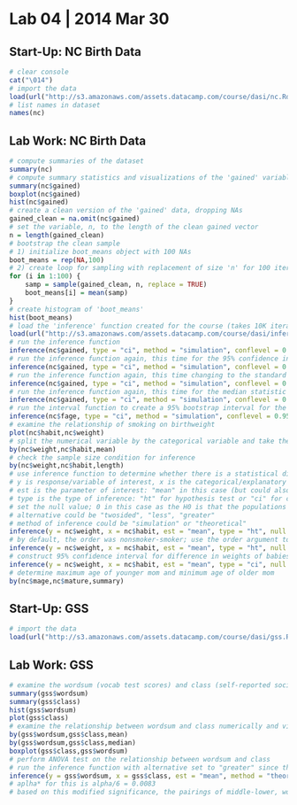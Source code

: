 Lab 04 | 2014 Mar 30
========================================================

Start-Up: NC Birth Data
--------------------------------------------------------

```r
# clear console
cat("\014")
# import the data
load(url("http://s3.amazonaws.com/assets.datacamp.com/course/dasi/nc.Rdata"))
# list names in dataset
names(nc)
```

Lab Work: NC Birth Data
--------------------------------------------------------

```r
# compute summaries of the dataset
summary(nc)
# compute summary statistics and visualizations of the 'gained' variable
summary(nc$gained)
boxplot(nc$gained)
hist(nc$gained)
# create a clean version of the 'gained' data, dropping NAs
gained_clean = na.omit(nc$gained)
# set the variable, n, to the length of the clean gained vector
n = length(gained_clean)
# bootstrap the clean sample
# 1) initialize boot_means object with 100 NAs
boot_means = rep(NA,100)
# 2) create loop for sampling with replacement of size 'n' for 100 iterations
for (i in 1:100) {
    samp = sample(gained_clean, n, replace = TRUE)
    boot_means[i] = mean(samp)
}
# create histogram of 'boot_means'
hist(boot_means)
# load the 'inference' function created for the course (takes 10K iteration bootstrap)
load(url("http://s3.amazonaws.com/assets.datacamp.com/course/dasi/inference.Rdata"))
# run the inference function
inference(nc$gained, type = "ci", method = "simulation", conflevel = 0.9, est = "mean", boot_method = "perc")
# run the inference function again, this time for the 95% confidence interval
inference(nc$gained, type = "ci", method = "simulation", conflevel = 0.95, est = "mean", boot_method = "perc")
# run the inference function again, this time changing to the standard error method (boot_method) instead of standard error
inference(nc$gained, type = "ci", method = "simulation", conflevel = 0.95, est = "mean", boot_method = "se")
# run the inference function again, this time for the median statistic instead of the mean
inference(nc$gained, type = "ci", method = "simulation", conflevel = 0.95, est = "median", boot_method = "se")
# run the interval function to create a 95% bootstrap interval for the mean age of fathers
inference(nc$fage, type = "ci", method = "simulation", conflevel = 0.95, est = "mean", boot_method = "se")
# examine the relationship of smoking on birthweight
plot(nc$habit,nc$weight)
# split the numerical variable by the categorical variable and take the mean of each group using the 'by' function (can also take the arguments median, summary, etc)
by(nc$weight,nc$habit,mean)
# check the sample size condition for inference
by(nc$weight,nc$habit,length)
# use inference function to determine whether there is a statistical difference in the mean birth weight between the smokers and the non-smokers
# y is response/variable of interest, x is the categorical/explanatory variable
# est is the parameter of interest: "mean" in this case (but could also be "median" or "proportion")
# type is the type of inference: "ht" for hypothesis test or "ci" for confidence interval
# set the null value; 0 in this case as the H0 is that the populations are equal
# alternative could be "twosided", "less", "greater"
# method of inference could be "simulation" or "theoretical"
inference(y = nc$weight, x = nc$habit, est = "mean", type = "ht", null = 0, alternative = "twosided", method = "theoretical")
# by default, the order was nonsmoker-smoker; use the order argument to change it to smoker-nonsmoker
inference(y = nc$weight, x = nc$habit, est = "mean", type = "ht", null = 0, alternative = "twosided", method = "theoretical", order = c("smoker","nonsmoker"))
# construct 95% confidence interval for difference in weights of babies born to non-smokers vs. smokers
inference(y = nc$weight, x = nc$habit, est = "mean", type = "ci", null = 0, alternative = "twosided", method = "theoretical")
# determine maximum age of younger mom and minimum age of older mom
by(nc$mage,nc$mature,summary)
```

Start-Up: GSS
--------------------------------------------------------

```r
# import the data
load(url("http://s3.amazonaws.com/assets.datacamp.com/course/dasi/gss.Rdata"))
```

Lab Work: GSS
--------------------------------------------------------
```r
# examine the wordsum (vocab test scores) and class (self-reported social class) variables numerically and visually
summary(gss$wordsum)
summary(gss$class)
hist(gss$wordsum)
plot(gss$class)
# examine the relationship between wordsum and class numerically and visually
by(gss$wordsum,gss$class,mean)
by(gss$wordsum,gss$class,median)
boxplot(gss$class,gss$wordsum)
# perform ANOVA test on the relationship between wordsum and class
# run the inference function with alternative set to "greater" since this is an F test and we only want the upper tail
inference(y = gss$wordsum, x = gss$class, est = "mean", method = "theoretical", type = "ht", alternative = "greater")
# aplha* for this is alpha/6 = 0.0083
# based on this modified significance, the pairings of middle-lower, working-lower, and work-middle demonstrate statistically signifcant differences in mean at the 955 confidence level 
```